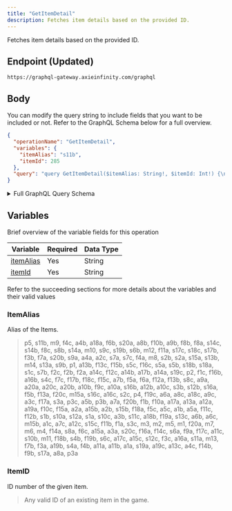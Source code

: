 ```yaml
---
title: "GetItemDetail"
description: Fetches item details based on the provided ID.
---
```


Fetches item details based on the provided ID.

## Endpoint (Updated)

```
https://graphql-gateway.axieinfinity.com/graphql
```

## Body

You can modify the query string to include fields that you want to be included or not. Refer to the GraphQL Schema below for a full overview.

```json
{
  "operationName": "GetItemDetail",
  "variables": {
    "itemAlias": "s11b",
    "itemId": 285
  },
  "query": "query GetItemDetail($itemAlias: String!, $itemId: Int!) {\n  item(itemAlias: $itemAlias, itemId: $itemId) {\n    ...ItemDetail\n    __typename\n  }\n}\n\nfragment ItemDetail on LandItem {\n  itemId\n  tokenId\n  tokenType\n  itemId\n  landType\n  name\n  itemAlias\n  description\n  rarity\n  effects\n  figureURL\n  owner\n  auction {\n    ...AxieAuction\n    __typename\n  }\n  ownerProfile {\n    name\n    __typename\n  }\n  __typename\n}\n\nfragment AxieAuction on Auction {\n  startingPrice\n  endingPrice\n  startingTimestamp\n  endingTimestamp\n  duration\n  timeLeft\n  currentPrice\n  currentPriceUSD\n  suggestedPrice\n  seller\n  listingIndex\n  state\n  __typename\n}\n"
}
```

<details>
<summary>Full GraphQL Query Schema</summary>  
<p>
&nbsp;

```graphql
query GetItemDetail($itemAlias: String!, $itemId: Int!) {
  item(itemAlias: $itemAlias, itemId: $itemId) {
    ...ItemDetail
    __typename
  }
}

fragment ItemDetail on LandItem {
  itemId
  tokenId
  tokenType
  itemId
  landType
  name
  itemAlias
  description
  rarity
  effects
  figureURL
  owner
  auction {
    ...AxieAuction
    __typename
  }
  ownerProfile {
    name
    __typename
  }
  __typename
}

fragment AxieAuction on Auction {
  startingPrice
  endingPrice
  startingTimestamp
  endingTimestamp
  duration
  timeLeft
  currentPrice
  currentPriceUSD
  suggestedPrice
  seller
  listingIndex
  state
  __typename
}
```

</p>
</details>

## Variables

Brief overview of the variable fields for this operation

| Variable                | Required | Data Type |
| ----------------------- | -------- | --------- |
| [itemAlias](#itemalias) | Yes      | String    |
| [itemId](#itemid)       | Yes      | String    |

Refer to the succeeding sections for more details about the variables and their valid values

### ItemAlias

Alias of the Items.

> p5, s11b, m9, f4c, a4b, a18a, f6b, s20a, a8b, f10b, a9b, f8b, f8a, s14c, s14b, f8c, s8b, s14a, m10, s9c, s19b, s6b, m12, f11a, s17c, s18c, s17b, f3b, f7a, s20b, s9a, a4a, a2c, s7a, s7c, f4a, m8, s2b, s2a, s15a, s13b, m14, s13a, s9b, p1, a13b, f13c, f15b, s5c, f16c, s5a, s5b, s18b, s18a, s1c, s7b, f2c, f2b, f2a, a14c, f12c, a14b, a17b, a14a, s19c, p2, f1c, f16b, a16b, s4c, f7c, f17b, f18c, f15c, a7b, f5a, f6a, f12a, f13b, s8c, a9a, a20a, a20c, a20b, a10b, f9c, a10a, s16b, a12b, a10c, s3b, s12b, s16a, f5b, f13a, f20c, m15a, s16c, a16c, s2c, p4, f19c, a6a, a8c, a18c, a9c, a3c, f17a, s3a, p3c, a5b, p3b, a7a, f20b, f1b, f10a, a17a, a13a, a12a, a19a, f10c, f15a, a2a, a15b, a2b, s15b, f18a, f5c, a5c, a1b, a5a, f11c, f12b, s1b, s10a, s12a, s1a, s10c, a3b, s11c, a18b, f19a, s13c, a6b, a6c, m15b, a1c, a7c, a12c, s15c, f11b, f1a, s3c, m3, m2, m5, m1, f20a, m7, m6, m4, f14a, s8a, f6c, a15a, a3a, s20c, f16a, f14c, s6a, f9a, f17c, a11c, s10b, m11, f18b, s4b, f19b, s6c, a17c, a15c, s12c, f3c, a16a, s11a, m13, f7b, f3a, a19b, s4a, f4b, a11a, a11b, a1a, s19a, a19c, a13c, a4c, f14b, f9b, s17a, a8a, p3a

### ItemID

ID number of the given item.

> Any valid ID of an existing item in the game.
